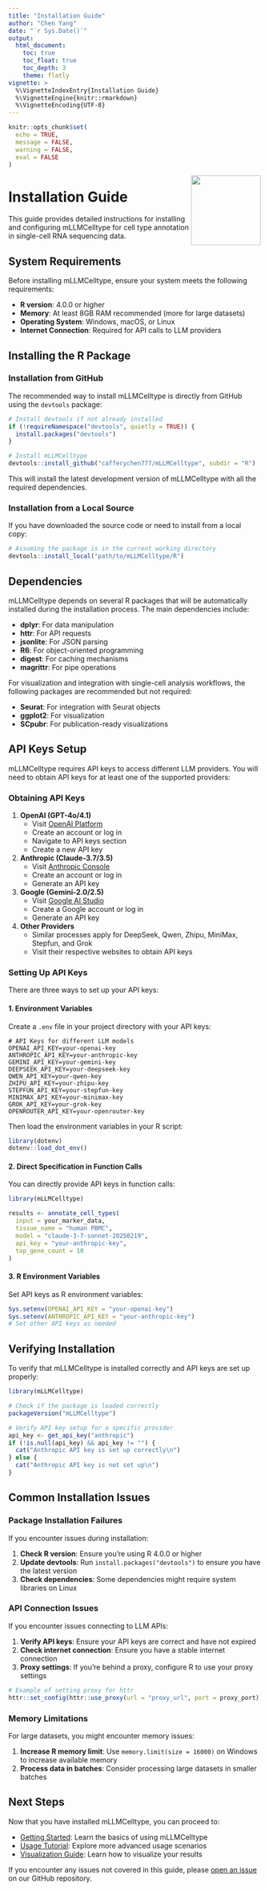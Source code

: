 ```yaml
---
title: "Installation Guide"
author: "Chen Yang"
date: "`r Sys.Date()`"
output: 
  html_document:
    toc: true
    toc_float: true
    toc_depth: 3
    theme: flatly
vignette: >
  %\VignetteIndexEntry{Installation Guide}
  %\VignetteEngine{knitr::rmarkdown}
  %\VignetteEncoding{UTF-8}
---
```


```r
knitr::opts_chunk$set(
  echo = TRUE,
  message = FALSE,
  warning = FALSE,
  eval = FALSE
)
```

<img src="../man/figures/logo.png" align="right" height="139" />

# Installation Guide

This guide provides detailed instructions for installing and configuring mLLMCelltype for cell type annotation in single-cell RNA sequencing data.

## System Requirements

Before installing mLLMCelltype, ensure your system meets the following requirements:

- **R version**: 4.0.0 or higher
- **Memory**: At least 8GB RAM recommended (more for large datasets)
- **Operating System**: Windows, macOS, or Linux
- **Internet Connection**: Required for API calls to LLM providers

## Installing the R Package

### Installation from GitHub

The recommended way to install mLLMCelltype is directly from GitHub using the `devtools` package:

```r
# Install devtools if not already installed
if (!requireNamespace("devtools", quietly = TRUE)) {
  install.packages("devtools")
}

# Install mLLMCelltype
devtools::install_github("cafferychen777/mLLMCelltype", subdir = "R")
```

This will install the latest development version of mLLMCelltype with all the required dependencies.

### Installation from a Local Source

If you have downloaded the source code or need to install from a local copy:

```r
# Assuming the package is in the current working directory
devtools::install_local("path/to/mLLMCelltype/R")
```

## Dependencies

mLLMCelltype depends on several R packages that will be automatically installed during the installation process. The main dependencies include:

- **dplyr**: For data manipulation
- **httr**: For API requests
- **jsonlite**: For JSON parsing
- **R6**: For object-oriented programming
- **digest**: For caching mechanisms
- **magrittr**: For pipe operations

For visualization and integration with single-cell analysis workflows, the following packages are recommended but not required:

- **Seurat**: For integration with Seurat objects
- **ggplot2**: For visualization
- **SCpubr**: For publication-ready visualizations

## API Keys Setup

mLLMCelltype requires API keys to access different LLM providers. You will need to obtain API keys for at least one of the supported providers:

### Obtaining API Keys

1. **OpenAI (GPT-4o/4.1)**
   - Visit [OpenAI Platform](https://platform.openai.com/)
   - Create an account or log in
   - Navigate to API keys section
   - Create a new API key

2. **Anthropic (Claude-3.7/3.5)**
   - Visit [Anthropic Console](https://console.anthropic.com/)
   - Create an account or log in
   - Generate an API key

3. **Google (Gemini-2.0/2.5)**
   - Visit [Google AI Studio](https://makersuite.google.com/)
   - Create a Google account or log in
   - Generate an API key

4. **Other Providers**
   - Similar processes apply for DeepSeek, Qwen, Zhipu, MiniMax, Stepfun, and Grok
   - Visit their respective websites to obtain API keys

### Setting Up API Keys

There are three ways to set up your API keys:

#### 1. Environment Variables

Create a `.env` file in your project directory with your API keys:

```
# API Keys for different LLM models
OPENAI_API_KEY=your-openai-key
ANTHROPIC_API_KEY=your-anthropic-key
GEMINI_API_KEY=your-gemini-key
DEEPSEEK_API_KEY=your-deepseek-key
QWEN_API_KEY=your-qwen-key
ZHIPU_API_KEY=your-zhipu-key
STEPFUN_API_KEY=your-stepfun-key
MINIMAX_API_KEY=your-minimax-key
GROK_API_KEY=your-grok-key
OPENROUTER_API_KEY=your-openrouter-key
```

Then load the environment variables in your R script:

```r
library(dotenv)
dotenv::load_dot_env()
```

#### 2. Direct Specification in Function Calls

You can directly provide API keys in function calls:

```r
library(mLLMCelltype)

results <- annotate_cell_types(
  input = your_marker_data,
  tissue_name = "human PBMC",
  model = "claude-3-7-sonnet-20250219",
  api_key = "your-anthropic-key",
  top_gene_count = 10
)
```

#### 3. R Environment Variables

Set API keys as R environment variables:

```r
Sys.setenv(OPENAI_API_KEY = "your-openai-key")
Sys.setenv(ANTHROPIC_API_KEY = "your-anthropic-key")
# Set other API keys as needed
```

## Verifying Installation

To verify that mLLMCelltype is installed correctly and API keys are set up properly:

```r
library(mLLMCelltype)

# Check if the package is loaded correctly
packageVersion("mLLMCelltype")

# Verify API key setup for a specific provider
api_key <- get_api_key("anthropic")
if (!is.null(api_key) && api_key != "") {
  cat("Anthropic API key is set up correctly\n")
} else {
  cat("Anthropic API key is not set up\n")
}
```

## Common Installation Issues

### Package Installation Failures

If you encounter issues during installation:

1. **Check R version**: Ensure you're using R 4.0.0 or higher
2. **Update devtools**: Run `install.packages("devtools")` to ensure you have the latest version
3. **Check dependencies**: Some dependencies might require system libraries on Linux

### API Connection Issues

If you encounter issues connecting to LLM APIs:

1. **Verify API keys**: Ensure your API keys are correct and have not expired
2. **Check internet connection**: Ensure you have a stable internet connection
3. **Proxy settings**: If you're behind a proxy, configure R to use your proxy settings

```r
# Example of setting proxy for httr
httr::set_config(httr::use_proxy(url = "proxy_url", port = proxy_port))
```

### Memory Limitations

For large datasets, you might encounter memory issues:

1. **Increase R memory limit**: Use `memory.limit(size = 16000)` on Windows to increase available memory
2. **Process data in batches**: Consider processing large datasets in smaller batches

## Next Steps

Now that you have installed mLLMCelltype, you can proceed to:

- [Getting Started](03-getting-started.html): Learn the basics of using mLLMCelltype
- [Usage Tutorial](04-usage-tutorial.html): Explore more advanced usage scenarios
- [Visualization Guide](06-visualization-guide.html): Learn how to visualize your results

If you encounter any issues not covered in this guide, please [open an issue](https://github.com/cafferychen777/mLLMCelltype/issues) on our GitHub repository.
